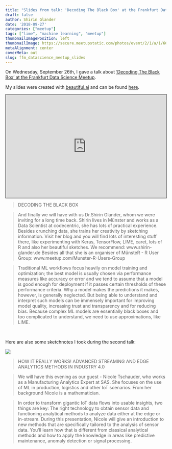 ```yaml
---
title: "Slides from talk: 'Decoding The Black Box' at the Frankfurt Data Science Meetup"
draft: false
author: Shirin Glander
date: '2018-09-27'
categories: ["meetup"]
tags: ["lime", "machine learning", "meetup"]
thumbnailImagePosition: left
thumbnailImage: https://secure.meetupstatic.com/photos/event/2/1/a/1/600_464888609.jpeg
metaAlignment: center
coverMeta: out
slug: ffm_datascience_meetup_slides
---
```


On Wednesday, September 26th, I gave a talk about ['Decoding The Black Box' at the Frankfurt Data Science Meetup](http://meetu.ps/e/DQBZx/w54bW/f).

My slides were created with [beautiful.ai](https://www.beautiful.ai/) and can be found [here](https://www.beautiful.ai/deck/-LMqJI021mvFKYprvdPr/FFM-Data-Science-Meetup).

<div style="position:relative;width:100%;height:0;padding-bottom:calc(56.25% + 40px);"><iframe allowfullscreen style="position:absolute; width: 100%; height: 100%;border: solid 1px #333;" src="https://www.beautiful.ai/player/-LMqJI021mvFKYprvdPr/FFM-Data-Science-Meetup?utm_source=beautiful_player&utm_medium=embed&utm_campaign=-LMqJI021mvFKYprvdPr"></iframe></div>


> DECODING THE BLACK BOX

> And finally we will have with us Dr.Shirin Glander, whom we were inviting for a long time back. Shirin lives in Münster and works as a Data Scientist at codecentric, she has lots of practical experience. Besides crunching data, she trains her creativity by sketching information. Visit her blog and you will find lots of interesting stuff there, like experimenting with Keras, TensorFlow, LIME, caret, lots of R and also her beautiful sketches. We recommend: www.shirin-glander.de Besides all that she is an organiser of MünsteR - R User Group: www.meetup.com/Munster-R-Users-Group

> Traditional ML workflows focus heavily on model training and optimization; the best model is usually chosen via performance measures like accuracy or error and we tend to assume that a model is good enough for deployment if it passes certain thresholds of these performance criteria. Why a model makes the predictions it makes, however, is generally neglected. But being able to understand and interpret such models can be immensely important for improving model quality, increasing trust and transparency and for reducing bias. Because complex ML models are essentially black boxes and too complicated to understand, we need to use approximations, like LIME.

<br>

Here are also some sketchnotes I took during the second talk:

![](https://shiring.github.io/netlify_images/ffm_datascience_meetup.jpg)

> HOW IT REALLY WORKS! ADVANCED STREAMING AND EDGE ANALYTICS METHODS IN INDUSTRY 4.0

> We will have this evening as our guest - Nicole Tschauder, who works as a Manufacturing Analytics Expert at SAS. She focuses on the use of ML in production, logistics and other IoT scenarios. From her background Nicole is a mathematician.

> In order to transform gigantic IoT data flows into usable insights, two things are key: The right technology to obtain sensor data and functioning analytical methods to analyze data either at the edge or in-stream. During this presentation, Nicole will give an introduction to new methods that are specifically tailored to the analysis of sensor data. You’ll learn how that is different from classical analytical methods and how to apply the knowledge in areas like predictive maintenance, anomaly detection or signal processing.